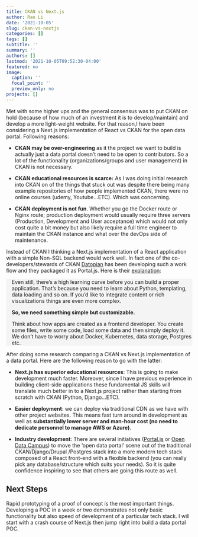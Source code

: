 ```yaml
---
title: CKAN vs Next.js
author: Ran Li
date: '2021-10-05'
slug: ckan-vs-nextjs
categories: []
tags: []
subtitle: ''
summary: ''
authors: []
lastmod: '2021-10-05T09:52:30-04:00'
featured: no
image:
  caption: ''
  focal_point: ''
  preview_only: no
projects: []
---
```


Met with some higher ups and the general consensus was to put CKAN on hold (because of how much of an investment it is to develop/maintain) and develop a more light-weight website. For that reason,I have been considering a Next.js implementation of React vs CKAN for the open data portal. Following reasons:

-   **CKAN may be over-engineering** as it the project we want to build is actually just a data portal doesn't need to be open to contributors. So a lot of the functionality (organizations/groups and user management) in CKAN is not necessary.

-   **CKAN educational resources is scarce:** As I was doing initial research into CKAN on of the things that stuck out was despite there being many example repositories of how people implemented CKAN, there were no online courses (udemy, Youtube...ETC). Which was concerning.

-   **CKAN deployment is not fun**. Whether you go the Docker route or Nginx route; production deployment would usually require three servers (Production, Development and User acceptance) which would not only cost quite a bit money but also likely require a full time engineer to maintain the CKAN instance and what over the devOps side of maintenance.

Instead of CKAN I thinking a Next.js implementation of a React application with a simple Non-SQL backend would work well. In fact one of the co-developers/stewards of CKAN [Datopian](https://www.datopian.com/) has been developing such a work flow and they packaged it as Portal.js. Here is their [explanation](https://portaljs.org/learn):

::: {style="padding-left: 15px;  background-color:rgb(220, 220, 220, 0.3);"}
Even still, there's a high learning curve before you can build a proper application. That's because you need to learn about Python, templating, data loading and so on. If you'd like to integrate content or rich visualizations things are even more complex.

**So, we need something simple but customizable.**

Think about how apps are created as a frontend developer. You create some files, write some code, load some data and then simply deploy it. We don't have to worry about Docker, Kubernetes, data storage, Postgres etc.
:::

After doing some research comparing a CKAN vs Next.js implementation of a data portal. Here are the following reason to go with the latter:

-   **Next.js has superior educational resources**: This is going to make development much faster. Moreover, since I have previous experience in building client-side applications these fundamental JS skills will translate much better in to a Next.js project rather than starting from scratch with CKAN (Python, Django...ETC).

-   **Easier deployment**: we can deploy via traditional CDN as we have with other project websites. This means fast turn around in development as well as **substantially lower server and man-hour cost (no need to dedicate personnel to manage AWS or Azure)**.

-   **Industry development**: There are several initiatives ([Portal.js](https://portaljs.org/) or [Open Data Campus](https://opendatacampus.com/)) to move the 'open data portal' scene out of the traditional CKAN/Django/Drupal /Postgres stack into a more modern tech stack composed of a React front-end with a flexible backend (you can really pick any database/structure which suits your needs). So it is quite confidence inspiring to see that others are going this route as well.

## Next Steps

Rapid prototyping of a proof of concept is the most important things. Developing a POC in a week or two demonstrates not only basic functionality but also speed of development of a particular tech stack. I will start with a crash course of Next.js then jump right into build a data portal POC.

